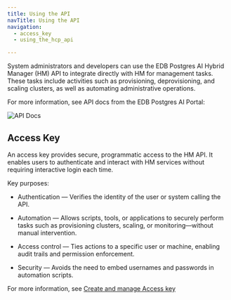 ```yaml
---
title: Using the API
navTitle: Using the API
navigation:
  - access_key
  - using_the_hcp_api

---
```


System administrators and developers can use the EDB Postgres AI Hybrid Manager (HM) API to integrate directly with HM for management tasks. These tasks include activities such as provisioning, deprovisioning, and scaling clusters, as well as automating administrative operations.

For more information, see API docs from the EDB Postgres AI Portal:

![API Docs](../../images/api_docs.png)

## Access Key

An access key provides secure, programmatic access to the HM API. It enables users to authenticate and interact with HM services without requiring interactive login each time.

Key purposes:

-   Authentication — Verifies the identity of the user or system calling the API.

-   Automation — Allows scripts, tools, or applications to securely perform tasks such as provisioning clusters, scaling, or monitoring—without manual intervention.

-   Access control — Ties actions to a specific user or machine, enabling audit trails and permission enforcement.

-   Security — Avoids the need to embed usernames and passwords in automation scripts.

For more information, see [Create and manage Access key](access_key.mdx)
